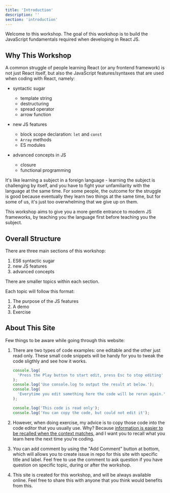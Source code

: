 ```yaml
---
title: 'Introduction'
description: ''
section: 'introduction'
---
```



Welcome to this workshop. The goal of this workshop is to build the JavaScript fundamentals required when developing in React JS.

## Why This Workshop

A common struggle of people learning React (or any frontend framework) is not just React itself, but also the JavaScript features/syntaxes that are used when coding with React, namely:

- syntactic sugar

  - template string
  - destructuring
  - spread operator
  - arrow function

- new JS features

  - block scope declaration: `let` and `const`
  - `Array` methods
  - ES modules

- advanced concepts in JS
  - closure
  - functional programming

It's like learning a subject in a foreign language - learning the subject is challenging by itself, and you have to fight your unfamiliarity with the language at the same time. For some people, the outcome for the struggle is good because eventually they learn two things at the same time, but for some of us, it's just too overwhelming that we give up on them.

This workshop aims to give you a more gentle entrance to modern JS frameworks, by teaching you the language first before teaching you the subject.

## Overall Structure

There are three main sections of this workshop:

1. ES6 syntactic sugar
1. new JS features
1. advanced concepts

There are smaller topics within each section.

Each topic will follow this format:

1. The purpose of the JS features
1. A demo
1. Exercise

## About This Site

Few things to be aware while going through this website:

1. There are two types of code examples: one editable and the other just read only. These small code snippets will be handy for you to tweak the code sligthly and see how it works.

   <LiveEditor>

   ```js
   console.log(
     'Press the Play button to start edit, press Esc to stop editing'
   );
   console.log('Use console.log to output the result at below.');
   console.log(
     'Everytime you edit something here the code will be rerun again.'
   );
   ```

   </LiveEditor>

   ```js
   console.log('This code is read only');
   console.log('You can copy the code, but could not edit it');
   ```

2. However, when doing exercise, my advice is to copy those code into the code editor that you usually use. Why? Because [information is easier to be recalled when the context matches][recall-context], and I want you to recall what you learn here the next time you're coding.
3. You can add comment by using the "Add Comment" button at bottom, which will allows you to create issue in repo for this site with specific title and label. Feel free to use the comment to ask question if you have question on specific topic, during or after the workshop.
4. This site is created for this workshop, and will be always available online. Feel free to share this with anyone that you think would benefits from this.

[recall-context]: https://en.wikipedia.org/wiki/Recall_(memory)#Context
[react-meetup]: https://www.meetup.com/kl-react/
